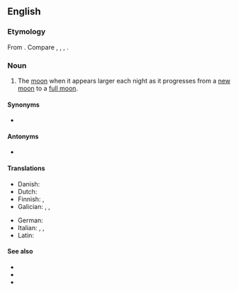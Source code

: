 ==English==

===Etymology===
From {{af|en|waxing|moon|nocat=1}}. Compare {{cog|enm|wexinge of the mone}}, {{m|enm|þe waxyng of moone}}, {{m|enm|waxinge of þe mone}}, {{m|enm|wexinge of þe mone|lit=(the) waxing of the moon}}.

===Noun===
{{en-noun|head=[[wax]]ing [[moon]]}}

# The [[moon]] when it appears larger each night as it progresses from a [[new moon]] to a [[full moon]].

====Synonyms====
* {{l|en|crescent moon}}

====Antonyms====
* {{l|en|waning moon}}

====Translations====
{{trans-top|The moon as it progresses from a new moon to a full moon}}
* Danish: {{t|da|tiltagende måne}}
* Dutch: {{t+|nl|wassende maan|f}}
* Finnish: {{t|fi|[[kasvava]] [[kuu]]}}, {{t|fi|yläkuu}}
* Galician: {{t|gl|cuarto crecente|m}}, {{t+|gl|abalo|m}}, {{t|gl|enchente|m}}
{{trans-mid}}
* German: {{t|de|zunehmender Mond|m}}
* Italian: {{t|it|luna crescente|f}}, {{t|it|fase di novilunio|f}}, {{t+|it|congiunzione|f}}
* Latin: {{t|la|luna crescens|f}}
{{trans-bottom}}

====See also====
* {{l|en|new moon}}
* {{l|en|full moon}}
* {{l|en|old moon}}